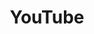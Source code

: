 ---
title: "YouTube"
url: "https://www.youtube.com/@fibrousfinance"
icon: "youtube"
iconType: "brands"
--- 
